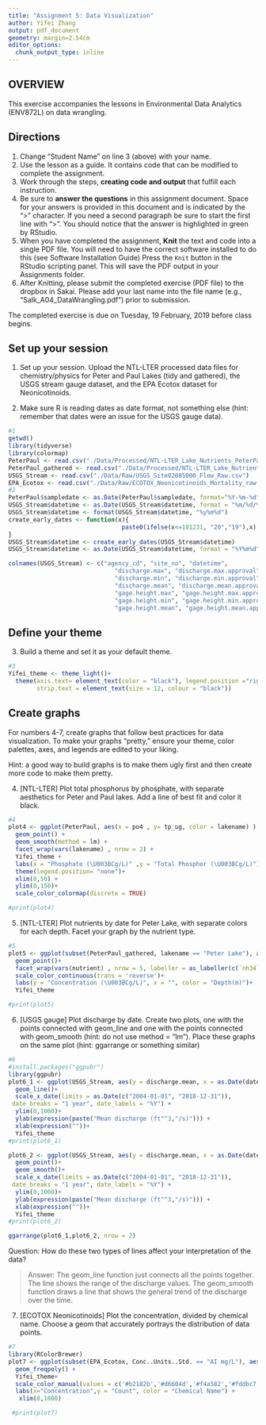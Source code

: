 ```yaml
---
title: "Assignment 5: Data Visualization"
author: Yifei Zhang
output: pdf_document
geometry: margin=2.54cm
editor_options: 
  chunk_output_type: inline
---
```


## OVERVIEW

This exercise accompanies the lessons in Environmental Data Analytics (ENV872L) on data wrangling. 

## Directions
1. Change "Student Name" on line 3 (above) with your name.
2. Use the lesson as a guide. It contains code that can be modified to complete the assignment.
3. Work through the steps, **creating code and output** that fulfill each instruction.
4. Be sure to **answer the questions** in this assignment document.
Space for your answers is provided in this document and is indicated by the ">" character.
If you need a second paragraph be sure to start the first line with ">".
You should notice that the answer is highlighted in green by RStudio. 
6. When you have completed the assignment, **Knit** the text and code into a single PDF file.
You will need to have the correct software installed to do this (see Software Installation Guide)
Press the `Knit` button in the RStudio scripting panel.
This will save the PDF output in your Assignments folder.
8. After Knitting, please submit the completed exercise (PDF file) to the dropbox in Sakai. Please add your last name into the file name (e.g., "Salk_A04_DataWrangling.pdf") prior to submission.

The completed exercise is due on Tuesday, 19 February, 2019 before class begins.

## Set up your session 
1. Set up your session. Upload the NTL-LTER processed data files for chemistry/physics for Peter and Paul Lakes (tidy and gathered), the USGS stream gauge dataset, and the EPA Ecotox dataset for Neonicotinoids. 

2. Make sure R is reading dates as date format, not something else (hint: remember that dates were an issue for the USGS gauge data).

```r
#1
getwd()
library(tidyverse)
library(colormap)
PeterPaul <- read.csv("./Data/Processed/NTL-LTER_Lake_Nutrients_PeterPaul_Processed.csv")
PeterPaul_gathered <- read.csv("./Data/Processed/NTL-LTER_Lake_Nutrients_PeterPaulGathered_Processed.csv")
USGS_Stream <- read.csv("./Data/Raw/USGS_Site02085000_Flow_Raw.csv")
EPA_Ecotox <- read.csv("./Data/Raw/ECOTOX_Neonicotinoids_Mortality_raw.csv")
#2
PeterPaul$sampledate <- as.Date(PeterPaul$sampledate, format="%Y-%m-%d")
USGS_Stream$datetime <- as.Date(USGS_Stream$datetime, format = "%m/%d/%y")
USGS_Stream$datetime <- format(USGS_Stream$datetime, "%y%m%d")
create_early_dates <- function(x){
                                paste0(ifelse(x<=181231, "20","19"),x)
}
USGS_Stream$datetime <- create_early_dates(USGS_Stream$datetime)
USGS_Stream$datetime <- as.Date(USGS_Stream$datetime, format = "%Y%m%d")

colnames(USGS_Stream) <- c("agency_cd", "site_no", "datetime", 
                              "discharge.max", "discharge.max.approval", 
                              "discharge.min", "discharge.min.approval", 
                              "discharge.mean", "discharge.mean.approval", 
                              "gage.height.max", "gage.height.max.approval", 
                              "gage.height.min", "gage.height.min.approval", 
                              "gage.height.mean", "gage.height.mean.approval")
```
## Define your theme
3. Build a theme and set it as your default theme.

```r
#3
Yifei_theme <- theme_light()+
  theme(axis.text= element_text(color = "black"), legend.position ="right",
        strip.text = element_text(size = 12, colour = "black"))

```

## Create graphs
For numbers 4-7, create graphs that follow best practices for data visualization. To make your graphs "pretty," ensure your theme, color palettes, axes, and legends are edited to your liking.

Hint: a good way to build graphs is to make them ugly first and then create more code to make them pretty.

4. [NTL-LTER] Plot total phosphorus by phosphate, with separate aesthetics for Peter and Paul lakes. Add a line of best fit and color it black.

```r
#4
plot4 <- ggplot(PeterPaul, aes(x = po4 , y= tp_ug, color = lakename) ) + 
  geom_point() +
  geom_smooth(method = lm) +
  facet_wrap(vars(lakename) , nrow = 2) +
  Yifei_theme +
  labs(x = "Phosphate (\U003BCg/L)" ,y = "Total Phosphor (\U003BCg/L)") +
  theme(legend.position= "none")+
  xlim(0,50) + 
  ylim(0,150)+
  scale_color_colormap(discrete = TRUE)

#print(plot4)
```


5. [NTL-LTER] Plot nutrients by date for Peter Lake, with separate colors for each depth. Facet your graph by the nutrient type.

```r
#5
plot5 <- ggplot(subset(PeterPaul_gathered, lakename == "Peter Lake"), aes(x = as.Date(sampledate), y = concentration, color = depth)) +
  geom_point()+
  facet_wrap(vars(nutrient) , nrow = 5, labeller = as_labeller(c(`nh34` = "Ammonia and Ammonium" ,`no23`="Nitrite and Nitrate",`po4`="Phosphate",`tn_ug`="Total Nirtogen",`tp_ug`="Total Phophorus" ))) +
  scale_color_continuous(trans = 'reverse')+
  labs(y = "Concentration (\U003BCg/L)", x = "", color = "Depth(m)")+
  Yifei_theme

#print(plot5)

```


6. [USGS gauge] Plot discharge by date. Create two plots, one with the points connected with geom_line and one with the points connected with geom_smooth (hint: do not use method = "lm"). Place these graphs on the same plot (hint: ggarrange or something similar)

```r
#6
#install.packages("ggpubr")
library(ggpubr)
plot6_1 <- ggplot(USGS_Stream, aes(y = discharge.mean, x = as.Date(datetime))) +
  geom_line()+
  scale_x_date(limits = as.Date(c("2004-01-01", "2018-12-31")),
 date_breaks = "1 year", date_labels = "%Y") +
  ylim(0,1000)+
  ylab(expression(paste("Mean discharge (ft"^3,"/s)"))) +
  xlab(expression(""))+
  Yifei_theme
#print(plot6_1)

plot6_2 <- ggplot(USGS_Stream, aes(y = discharge.mean, x = as.Date(datetime))) +
  geom_point()+
  geom_smooth()+
  scale_x_date(limits = as.Date(c("2004-01-01", "2018-12-31")),
 date_breaks = "1 year", date_labels = "%Y") +
  ylim(0,1000)+
  ylab(expression(paste("Mean discharge (ft"^3,"/s)"))) +
  xlab(expression(""))+
  Yifei_theme
#print(plot6_2)

ggarrange(plot6_1,plot6_2, nrow = 2)

```
Question: How do these two types of lines affect your interpretation of the data?

> Answer: The geom_line function just connects all the points together. The line shows the range of the discharge values. The geom_smooth function draws a line that shows the general trend of the discharge over the time.

7. [ECOTOX Neonicotinoids] Plot the concentration, divided by chemical name. Choose a geom that accurately portrays the distribution of data points.

```r
#7 
library(RColorBrewer)
plot7 <- ggplot(subset(EPA_Ecotox, Conc..Units..Std. == "AI mg/L"), aes(x= Conc..Mean..Std.,color = Chemical.Name)) +
  geom_freqpoly() +
  Yifei_theme+
  scale_color_manual(values = c('#b2182b','#d6604d','#f4a582','#fddbc7','#f7f7f7','#d1e5f0','#92c5de','#4393c3','#2166ac'))+
  labs(x="Concentration",y = "Count", color = "Chemical Name") +
   xlim(0,1000)

 #print(plot7)
  

```


